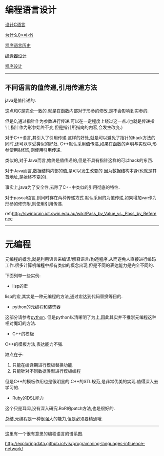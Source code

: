 = 编程语言设计 =


[[cee_design|设计C语言]]

[[from_0_to_n-1|为什么0<=i<N]]

[[lang_history|程序语言历史]]

[[compiler|编译器设计]]

[[design_program|程序设计]]

----
== 不同语言的值传递,引用传递方法 ==

java是值传递的.

这点和C是完全一致的.就是在函数内部对于形参的修改,是不会影响到实参的.

但是C,通过指针作为参数进行传递.可以在一定程度上绕过这一点.(也就是传递指针,指针作为形参始终不变,但是指针所指向的内容,会发生改变.)

对于C++语言,其引入了引用传递.这样的好处,就是可以避免了指针的hack方法的同时,还可以享受类似的好处.
C++默认采用值传递,如果在函数的声明与实现中,形参使用&修饰,则使用引用传递.

类似的,对于Java而言,始终是值传递的,但是不具有指针这样的可以hack的东西.

对于Java而言,数据结构内部的值,是可以发生改变的.因为数据结构本身(也就是其首地址,是始终不变的).

事实上,java为了安全性,去除了C++中类似的引用彻底的特性.

对于pascal语言,则同时存在两种传递方式.默认采用的为值传递,如果增加var作为形参的修饰附,则使用引用传递.

ref:http://swinbrain.ict.swin.edu.au/wiki/Pass_by_Value_vs._Pass_by_Reference

----
= 元编程 =
元编程的概念,就是利用语言来编译/解释语言/构造程序,从而避免人直接进行编码工作.很多计算机编程中都有类似的概念出现,但是不同的表达能力是完全不同的.

下面列举一些实例:

* lisp的宏
lisp的宏,其实是一种元编程的方法,通过宏达到代码替换等目的.

* python的元编程和装饰器
这部分请参考[[python]].
但是python以清晰明了为上,因此其实并不推崇元编程这种相对魔幻的方法.

* C++的模板
C++的模板方法,表达能力不强.

缺点在于:
# 只能在编译期进行模板替换功能.
# 只能针对不同数据类型进行模板编程

但是C++的模板作用也是很明显的.C++的STL规范,是非常优美的实现.值得深入去学习的.

* Ruby的DSL能力
这个只是耳闻,没有深入研究.RoR的patch方法,也是很好的.

总结,元编程是一种很强大的能力,但是必须要精通哦.

----
这里有一个很有意思的编程语言的谱系图.

[[http://exploringdata.github.io/vis/programming-languages-influence-network/]]
